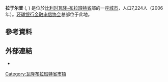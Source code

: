{{Infobox Belgium municipality
|name=拉於爾普
|picture= La Hulpe church J.jpg
|picture-legend= 
|map=La Hulpe Brabant-Wallon Belgium Map.png
|map-legend=The municipality of La Hulpe in Walloon Brabant
|arms=Terhulpen wapen.svg
|flag=Flag of La Hulpe.svg
|arrondissement=[[尼韋勒區|尼韋勒區]]
|nis=25050
|pyramid-date=
|0-19=
|20-64=
|65=
|foreigners=
|foreigners-date=
|mayor=Christophe Dister (MR)
|majority=[[Mouvement_Réformateur|MR]], VALeco
|postal-codes=1310
|telephone-area=02
|web=[http://www.lahulpe.be/ www.lahulpe.be]
|coordinates = {{coord|50|44|N|04|29|E|region:BE|display=inline,title}}
}}
'''拉于尔普''' ({{lang-nl|Terhulpen}}, {{lang-wa|L’ Elpe}}) 是位於[[比利时|比利时]][[瓦隆-布拉班特省|瓦隆-布拉班特省]]部的一座[[城市|城市]]，人口7,224人（2006年）。[[环球银行金融电信协会|环球银行金融电信协会]]总部位于此地。

==參考資料==
{{Reflist}}

==外部連結==
* {{Commons category-inline}}

{{瓦隆-布拉班特省市区}}

{{Authority control}}
{{DEFAULTSORT:La Hulpe}}
{{Belgium-geo-stub}}

[[Category:瓦隆布拉班特省市镇|Category:瓦隆布拉班特省市镇]]